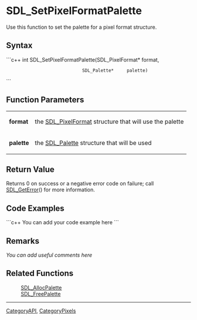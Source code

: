 <!-- pragma section-numbers off -->
<!-- pragma camelcase off -->

= SDL_SetPixelFormatPalette =
Use this function to set the palette for a pixel format structure.


== Syntax ==
```c++
int SDL_SetPixelFormatPalette(SDL_PixelFormat* format,
                              SDL_Palette*     palette)
```

== Function Parameters ==
{|
|'''format'''
|the [[SDL_PixelFormat]] structure that will use the palette
|-
|'''palette'''
|the [[SDL_Palette]] structure that will be used
|}

== Return Value ==
Returns 0 on success or a negative error code on failure; call [[SDL_GetError]]() for more information.

== Code Examples ==
```c++
You can add your code example here
```

== Remarks ==
''You can add useful comments here''

== Related Functions ==
:[[SDL_AllocPalette]]
:[[SDL_FreePalette]]

----
[[CategoryAPI]], [[CategoryPixels]]
